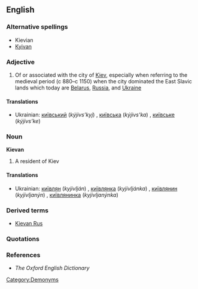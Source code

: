 ==English==

===Alternative spellings===
* Kievian
* [[Kyivan]]

===Adjective===
{{en-adj}}

# Of or associated with the city of [[Kiev]], especially when referring to the medieval period (c 880–c 1150) when the city dominated the East Slavic lands which today are [[Belarus]], [[Russia]], and [[Ukraine]]

====Translations====
* Ukrainian: [[київський]] (''kýjivs’kyj'') {{m}}, [[київська]] (''kýjivs’ka'') {{f}}, [[київське]] (''kýjivs’ke'') {{n}}

===Noun===
'''Kievan'''

# A resident of Kiev

====Translations====
* Ukrainian: [[київлян]] (''kyjivlján'') {{m}}, [[київлянка]] (''kyjivljánka'') {{f}}, [[київлянин]] (''kyjivljanýn'') {{m}}, [[київлянинка]] (''kyjivljanýnka'') {{f}}

===Derived terms===
* [[Kievan Rus]]

===Quotations===
{{seeCites|Kiev}}

===References===
* ''The Oxford English Dictionary''

[[Category:Demonyms]]